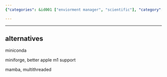 ```yaml
---
{"categories": &id001 ["enviorment manager", "scientific"], "category": "package_managers", "date": "2022-08-07 16:48:08", "description": "Conda is a widely-used package manager for Python, which allows users to manage and install Python packages efficiently. Some popular alternatives to Conda are Miniconda, Miniforge (with enhanced Apple M1 support), and Mamba (supporting multithreaded operations).", "tags": *id001, "title": "conda and its alternatives"}

---
```


------

## alternatives

miniconda

miniforge, better apple m1 support

mamba, multithreaded

